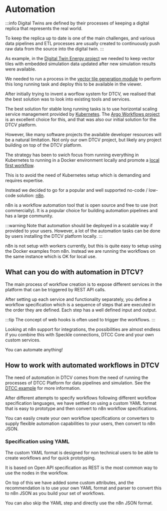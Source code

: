 # Automation

:::info
Digital Twins are defined by their processes of keeping a digital replica that represents the real world.

To keep the replica up to date is one of the main challenges, and various data pipelines and ETL processes are usually created to continuously push raw data from the source into the digital twin.
:::

As example, in the [Digital Twin Energy project](/docs/project-results/use-cases) we needed to keep vector tiles with embedded simulation data updated after new simulation results were available.

We needed to run a process in the [vector tile generation module](/docs/core-concepts/modules) to perform this long running task and deploy this to be available in the viewer.

After initially trying to invent a worflow system for DTCV, we realised that the best solution was to look into existing tools and services.

The best solution for stable long running tasks is to use horizontal scaling service management provided by [Kubernetes](https://kubernetes.io/). The [Argo Workflows project](https://argoproj.github.io/workflows/) is an excellent choice for this, and that was also our initial solution for the DTCV platform.

However, like many software projects the available developer resources will be a natural limitation. Not only our own DTCV project, but likely any project building on top of the DTCV platform.

The strategy has been to swich focus from running everything in Kubernetes to running in a Docker environment locally and promote a [local first workflow](/docs/core-concepts/local-first).

This is to avoid the need of Kubernetes setup which is demanding and requires expertise.

Instead we decided to go for a popular and well supported no-code / low-code solution: [n8n](https://n8n.io/).

n8n is a workflow automation tool that is open source and free to use (not commercially). It is a popular choice for building automation pipelines and has a large community.

:::warning
Note that automation should be deployed in a scalable way if provided to your users. However, a lot of the automation tasks can be done by users installing the DTCV platform locally.
:::

n8n is not setup with workers currently, but this is quite easy to setup using the Docker examples from n8n. Instead we are running the workflows on the same instance which is OK for local use.

## What can you do with automation in DTCV?

The main process of workflow creation is to expose different services in the platform that can be triggered by REST API calls.

After setting up each service and functionality separately, you define a workflow specification which is a sequence of steps that are executed in the order they are defined. Each step has a well defined input and output.

:::tip
The concept of web hooks is often used to trigger the workflows.
:::

Looking at n8n support for integrations, the possibilities are almost endless if you combine this with Speckle connections, DTCC Core and your own custom services.

You can automate anything!

## How to work with automated workflows in DTCV

The need of automation in DTCV comes from the need of running the processes of DTCC Platform for data pipelines and simulation. See the [DTCC example](/docs/examples/example-dtcc-core) for more information.

After different attempts to specify workflows following different workflow specification languages, we have settled on using a custom YAML format that is easy to prototype and then convert to n8n workflow specifications.

You can easily create your own workflow specifications or converters to supply flexible automation capabilities to your users, then convert to n8n JSON.

### Specification using YAML

The custom YAML format is designed for non technical users to be able to create workflows and for quick prototyping.

It is based on Open API specification as REST is the most common way to use the nodes in the workflow.

On top of this we have added some custom attributes, and the recommendation is to use your own YAML format and parser to convert this to n8n JSON as you build your set of workflows.

You can also skip the YAML step and directly use the n8n JSON format.
